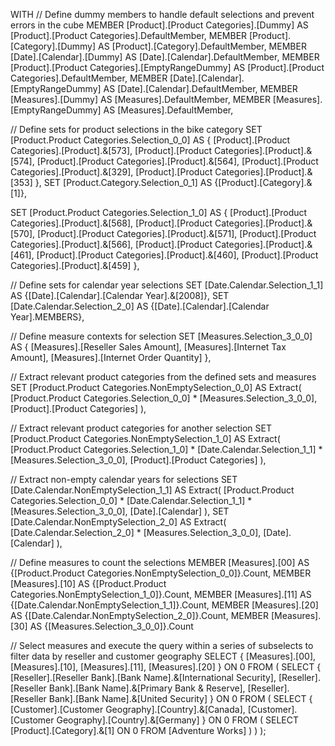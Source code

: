 WITH 
  // Define dummy members to handle default selections and prevent errors in the cube
  MEMBER [Product].[Product Categories].[Dummy] AS 
    [Product].[Product Categories].DefaultMember,
  MEMBER [Product].[Category].[Dummy] AS 
    [Product].[Category].DefaultMember,
  MEMBER [Date].[Calendar].[Dummy] AS 
    [Date].[Calendar].DefaultMember,
  MEMBER [Product].[Product Categories].[EmptyRangeDummy] AS 
    [Product].[Product Categories].DefaultMember,
  MEMBER [Date].[Calendar].[EmptyRangeDummy] AS 
    [Date].[Calendar].DefaultMember,
  MEMBER [Measures].[Dummy] AS 
    [Measures].DefaultMember,
  MEMBER [Measures].[EmptyRangeDummy] AS 
    [Measures].DefaultMember,

  // Define sets for product selections in the bike category
  SET [Product.Product Categories.Selection_0_0] AS 
    {
      [Product].[Product Categories].[Product].&[573],
      [Product].[Product Categories].[Product].&[574],
      [Product].[Product Categories].[Product].&[564],
      [Product].[Product Categories].[Product].&[329],
      [Product].[Product Categories].[Product].&[353]
    },
  SET [Product.Category.Selection_0_1] AS 
    {[Product].[Category].&[1]},

  SET [Product.Product Categories.Selection_1_0] AS 
    {
      [Product].[Product Categories].[Product].&[568],
      [Product].[Product Categories].[Product].&[570],
      [Product].[Product Categories].[Product].&[571],
      [Product].[Product Categories].[Product].&[566],
      [Product].[Product Categories].[Product].&[461],
      [Product].[Product Categories].[Product].&[460],
      [Product].[Product Categories].[Product].&[459]
    },

  // Define sets for calendar year selections
  SET [Date.Calendar.Selection_1_1] AS 
    {[Date].[Calendar].[Calendar Year].&[2008]},
  SET [Date.Calendar.Selection_2_0] AS 
    {[Date].[Calendar].[Calendar Year].MEMBERS},

  // Define measure contexts for selection
  SET [Measures.Selection_3_0_0] AS 
    {
      [Measures].[Reseller Sales Amount],
      [Measures].[Internet Tax Amount],
      [Measures].[Internet Order Quantity]
    },

  // Extract relevant product categories from the defined sets and measures
  SET [Product.Product Categories.NonEmptySelection_0_0] AS 
    Extract(
      [Product.Product Categories.Selection_0_0] * [Measures.Selection_3_0_0],
      [Product].[Product Categories]
    ),

  // Extract relevant product categories for another selection
  SET [Product.Product Categories.NonEmptySelection_1_0] AS 
    Extract(
      [Product.Product Categories.Selection_1_0] * [Date.Calendar.Selection_1_1] * [Measures.Selection_3_0_0],
      [Product].[Product Categories]
    ),

  // Extract non-empty calendar years for selections
  SET [Date.Calendar.NonEmptySelection_1_1] AS 
    Extract(
      [Product.Product Categories.Selection_0_0] * [Date.Calendar.Selection_1_1] * [Measures.Selection_3_0_0],
      [Date].[Calendar]
    ),
  SET [Date.Calendar.NonEmptySelection_2_0] AS 
    Extract(
      [Date.Calendar.Selection_2_0] * [Measures.Selection_3_0_0],
      [Date].[Calendar]
    ),

  // Define measures to count the selections
  MEMBER [Measures].[00] AS 
    {[Product.Product Categories.NonEmptySelection_0_0]}.Count,
  MEMBER [Measures].[10] AS 
    {[Product.Product Categories.NonEmptySelection_1_0]}.Count,
  MEMBER [Measures].[11] AS 
    {[Date.Calendar.NonEmptySelection_1_1]}.Count,
  MEMBER [Measures].[20] AS 
    {[Date.Calendar.NonEmptySelection_2_0]}.Count,
  MEMBER [Measures].[30] AS 
    {[Measures.Selection_3_0_0]}.Count

// Select measures and execute the query within a series of subselects to filter data by reseller and customer geography
SELECT 
  {
    [Measures].[00],
    [Measures].[10],
    [Measures].[11],
    [Measures].[20]
  } ON 0
FROM 
(
  SELECT 
    {
      [Reseller].[Reseller Bank].[Bank Name].&[International Security],
      [Reseller].[Reseller Bank].[Bank Name].&[Primary Bank & Reserve],
      [Reseller].[Reseller Bank].[Bank Name].&[United Security]
    } ON 0
  FROM 
  (
    SELECT 
      {
        [Customer].[Customer Geography].[Country].&[Canada],
        [Customer].[Customer Geography].[Country].&[Germany]
      } ON 0
    FROM 
    (
      SELECT 
        [Product].[Category].&[1] ON 0
      FROM [Adventure Works]
    )
  )
);
